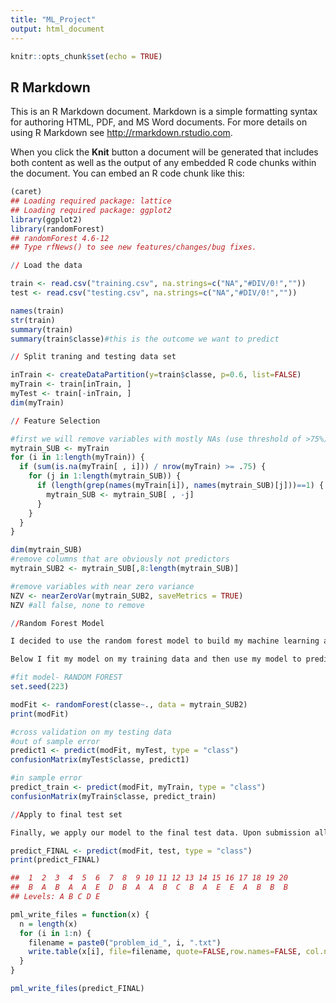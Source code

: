 ```yaml
---
title: "ML_Project"
output: html_document
---
```


```r
knitr::opts_chunk$set(echo = TRUE)
```

## R Markdown

This is an R Markdown document. Markdown is a simple formatting syntax for authoring HTML, PDF, and MS Word documents. For more details on using R Markdown see <http://rmarkdown.rstudio.com>.

When you click the **Knit** button a document will be generated that includes both content as well as the output of any embedded R code chunks within the document. You can embed an R code chunk like this:


```r
(caret)
## Loading required package: lattice
## Loading required package: ggplot2
library(ggplot2)
library(randomForest)
## randomForest 4.6-12
## Type rfNews() to see new features/changes/bug fixes.

// Load the data

train <- read.csv("training.csv", na.strings=c("NA","#DIV/0!",""))
test <- read.csv("testing.csv", na.strings=c("NA","#DIV/0!",""))

names(train)
str(train)
summary(train)
summary(train$classe)#this is the outcome we want to predict

// Split traning and testing data set

inTrain <- createDataPartition(y=train$classe, p=0.6, list=FALSE)
myTrain <- train[inTrain, ]
myTest <- train[-inTrain, ]
dim(myTrain)

// Feature Selection

#first we will remove variables with mostly NAs (use threshold of >75%)
mytrain_SUB <- myTrain
for (i in 1:length(myTrain)) {
  if (sum(is.na(myTrain[ , i])) / nrow(myTrain) >= .75) {
    for (j in 1:length(mytrain_SUB)) {
      if (length(grep(names(myTrain[i]), names(mytrain_SUB)[j]))==1) {
        mytrain_SUB <- mytrain_SUB[ , -j]
      }
    }
  }
}

dim(mytrain_SUB)
#remove columns that are obviously not predictors
mytrain_SUB2 <- mytrain_SUB[,8:length(mytrain_SUB)]

#remove variables with near zero variance
NZV <- nearZeroVar(mytrain_SUB2, saveMetrics = TRUE)
NZV #all false, none to remove

//Random Forest Model

I decided to use the random forest model to build my machine learning algorithm as it is appropriate for a classification problem as we have and based on information provided in class lectures this model tends to be more accurate than some other classification models.

Below I fit my model on my training data and then use my model to predict classe on my subset of data used for cross validation.

#fit model- RANDOM FOREST
set.seed(223)

modFit <- randomForest(classe~., data = mytrain_SUB2)
print(modFit)

#cross validation on my testing data
#out of sample error
predict1 <- predict(modFit, myTest, type = "class")
confusionMatrix(myTest$classe, predict1)

#in sample error
predict_train <- predict(modFit, myTrain, type = "class")
confusionMatrix(myTrain$classe, predict_train)

//Apply to final test set

Finally, we apply our model to the final test data. Upon submission all predictions were correct!

predict_FINAL <- predict(modFit, test, type = "class")
print(predict_FINAL)

##  1  2  3  4  5  6  7  8  9 10 11 12 13 14 15 16 17 18 19 20 
##  B  A  B  A  A  E  D  B  A  A  B  C  B  A  E  E  A  B  B  B 
## Levels: A B C D E

pml_write_files = function(x) {
  n = length(x)
  for (i in 1:n) {
    filename = paste0("problem_id_", i, ".txt")
    write.table(x[i], file=filename, quote=FALSE,row.names=FALSE, col.names=FALSE)
  }
}

pml_write_files(predict_FINAL)

```


